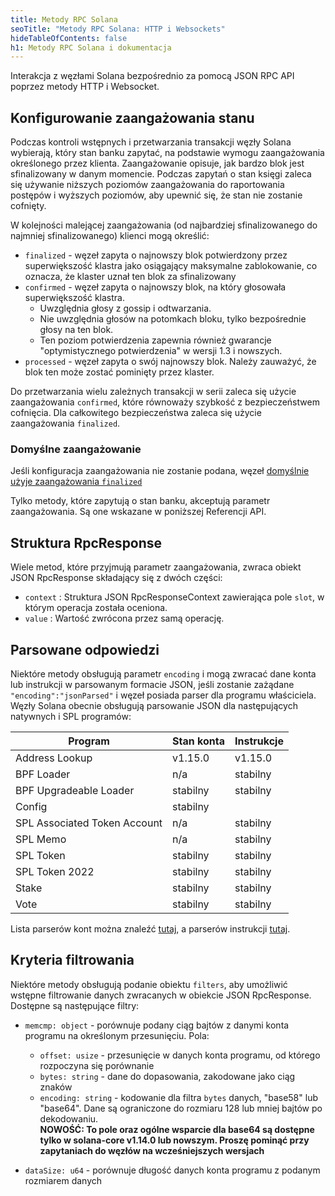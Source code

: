 ```yaml
---
title: Metody RPC Solana
seoTitle: "Metody RPC Solana: HTTP i Websockets"
hideTableOfContents: false
h1: Metody RPC Solana i dokumentacja
---
```


Interakcja z węzłami Solana bezpośrednio za pomocą JSON RPC API poprzez metody
HTTP i Websocket.

## Konfigurowanie zaangażowania stanu

Podczas kontroli wstępnych i przetwarzania transakcji węzły Solana wybierają,
który stan banku zapytać, na podstawie wymogu zaangażowania określonego przez
klienta. Zaangażowanie opisuje, jak bardzo blok jest sfinalizowany w danym
momencie. Podczas zapytań o stan księgi zaleca się używanie niższych poziomów
zaangażowania do raportowania postępów i wyższych poziomów, aby upewnić się, że
stan nie zostanie cofnięty.

W kolejności malejącej zaangażowania (od najbardziej sfinalizowanego do najmniej
sfinalizowanego) klienci mogą określić:

- `finalized` - węzeł zapyta o najnowszy blok potwierdzony przez superwiększość
  klastra jako osiągający maksymalne zablokowanie, co oznacza, że klaster uznał
  ten blok za sfinalizowany
- `confirmed` - węzeł zapyta o najnowszy blok, na który głosowała superwiększość
  klastra.
  - Uwzględnia głosy z gossip i odtwarzania.
  - Nie uwzględnia głosów na potomkach bloku, tylko bezpośrednie głosy na ten
    blok.
  - Ten poziom potwierdzenia zapewnia również gwarancje "optymistycznego
    potwierdzenia" w wersji 1.3 i nowszych.
- `processed` - węzeł zapyta o swój najnowszy blok. Należy zauważyć, że blok ten
  może zostać pominięty przez klaster.

Do przetwarzania wielu zależnych transakcji w serii zaleca się użycie
zaangażowania `confirmed`, które równoważy szybkość z bezpieczeństwem cofnięcia.
Dla całkowitego bezpieczeństwa zaleca się użycie zaangażowania `finalized`.

### Domyślne zaangażowanie

Jeśli konfiguracja zaangażowania nie zostanie podana, węzeł
[domyślnie użyje zaangażowania `finalized`](https://github.com/anza-xyz/agave/blob/aa0922d6845e119ba466f88497e8209d1c82febc/sdk/src/commitment_config.rs#L199-L203)

Tylko metody, które zapytują o stan banku, akceptują parametr zaangażowania. Są
one wskazane w poniższej Referencji API.

## Struktura RpcResponse

Wiele metod, które przyjmują parametr zaangażowania, zwraca obiekt JSON
RpcResponse składający się z dwóch części:

- `context` : Struktura JSON RpcResponseContext zawierająca pole `slot`, w
  którym operacja została oceniona.
- `value` : Wartość zwrócona przez samą operację.

## Parsowane odpowiedzi

Niektóre metody obsługują parametr `encoding` i mogą zwracać dane konta lub
instrukcji w parsowanym formacie JSON, jeśli zostanie zażądane
`"encoding":"jsonParsed"` i węzeł posiada parser dla programu właściciela. Węzły
Solana obecnie obsługują parsowanie JSON dla następujących natywnych i SPL
programów:

| Program                      | Stan konta | Instrukcje |
| ---------------------------- | ---------- | ---------- |
| Address Lookup               | v1.15.0    | v1.15.0    |
| BPF Loader                   | n/a        | stabilny   |
| BPF Upgradeable Loader       | stabilny   | stabilny   |
| Config                       | stabilny   |            |
| SPL Associated Token Account | n/a        | stabilny   |
| SPL Memo                     | n/a        | stabilny   |
| SPL Token                    | stabilny   | stabilny   |
| SPL Token 2022               | stabilny   | stabilny   |
| Stake                        | stabilny   | stabilny   |
| Vote                         | stabilny   | stabilny   |

Lista parserów kont można znaleźć
[tutaj](https://github.com/solana-labs/solana/blob/master/account-decoder/src/parse_account_data.rs),
a parserów instrukcji
[tutaj](https://github.com/solana-labs/solana/blob/master/transaction-status/src/parse_instruction.rs).

## Kryteria filtrowania

Niektóre metody obsługują podanie obiektu `filters`, aby umożliwić wstępne
filtrowanie danych zwracanych w obiekcie JSON RpcResponse. Dostępne są
następujące filtry:

- `memcmp: object` - porównuje podany ciąg bajtów z danymi konta programu na
  określonym przesunięciu. Pola:
  - `offset: usize` - przesunięcie w danych konta programu, od którego
    rozpoczyna się porównanie
  - `bytes: string` - dane do dopasowania, zakodowane jako ciąg znaków
  - `encoding: string` - kodowanie dla filtra `bytes` danych, "base58" lub
    "base64". Dane są ograniczone do rozmiaru 128 lub mniej bajtów po
    dekodowaniu.<br /> **NOWOŚĆ: To pole oraz ogólne wsparcie dla base64 są
    dostępne tylko w solana-core v1.14.0 lub nowszym. Proszę pominąć przy
    zapytaniach do węzłów na wcześniejszych wersjach**

- `dataSize: u64` - porównuje długość danych konta programu z podanym rozmiarem
  danych
